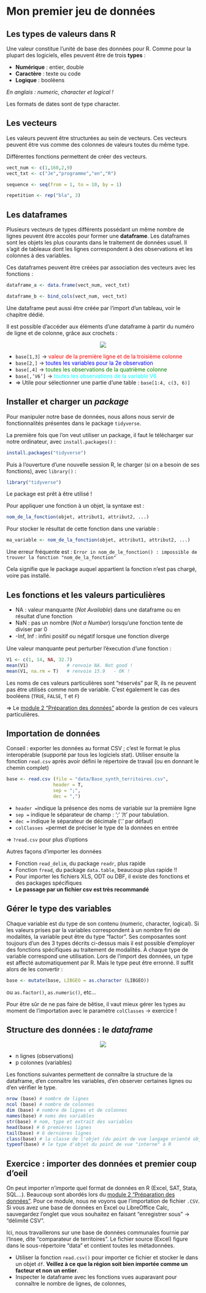 # Mon premier jeu de données

## Les types de valeurs dans R

Une valeur constitue l'unité de base des données pour R. Comme pour la plupart des logiciels, elles peuvent être de trois **types** :

- **Numérique** : entier, double
- **Caractère** : texte ou code
- **Logique** : booléens

*En anglais : numeric, character et logical !*

Les formats de dates sont de type character.

## Les vecteurs

Les valeurs peuvent être structurées au sein de vecteurs. Ces vecteurs peuvent être vus comme des colonnes de valeurs toutes du même type.

Différentes fonctions permettent de créer des vecteurs.

```r
vect_num <- c(1,160,2,9)
vect_txt <- c("Je","programme","en","R")

sequence <- seq(from = 1, to = 10, by = 1)

repetition <- rep("bla", 3)

```

## Les dataframes

Plusieurs vecteurs de types différents possédant un même nombre de lignes peuvent être accolés pour former une **dataframe**.
Les dataframes sont les objets les plus courants dans le traitement de données usuel.
Il s'agit de tableaux dont les lignes correspondent à des observations et les colonnes à des variables.

Ces dataframes peuvent être créées par association des vecteurs avec les fonctions :
```r
dataframe_a <- data.frame(vect_num, vect_txt)

dataframe_b <- bind_cols(vect_num, vect_txt)
```

Une dataframe peut aussi être créée par l'import d'un tableau, voir le chapitre dédié.


Il est possible d'accéder aux éléments d’une dataframe à partir du numéro de ligne et de colonne, grâce aux crochets :

<center>![](images/DF2.png)</center>

- `base[1,3]` $\rightarrow$ <span style="color:red">valeur de la première ligne et de la troisième colonne </span>
- `base[2,]` $\rightarrow$ <span style="color:blue">toutes les variables pour la 2e observation</span>
- `base[,4]` $\rightarrow$ <span style="color:green">toutes les observations de la quatrième colonne  </span>
- `base[,’V6’]` $\rightarrow$ <span style="color:cyan">toutes les observations de la variable V6</span>
- $\Rightarrow$ Utile pour sélectionner une partie d'une table : `base[1:4, c(3, 6)]`


## Installer et charger un *package*
Pour manipuler notre base de données, nous allons nous servir de fonctionnalités présentes dans le package `tidyverse`. 

La première fois que l'on veut utiliser un package, il faut le télécharger sur notre ordinateur, avec `install.packages()` :
```r
install.packages("tidyverse")
```


Puis à l'ouverture d'une nouvelle session R, le charger (si on a besoin de ses fonctions), avec `library()` :
```r
library("tidyverse")
```
Le package est prêt à être utilisé !


Pour appliquer une fonction à un objet, la syntaxe est :

```r
nom_de_la_fonction(objet, attribut1, attribut2, ...)
```

Pour stocker le résultat de cette fonction dans une variable :
```r
ma_variable <- nom_de_la_fonction(objet, attribut1, attribut2, ...)
```


Une erreur fréquente est :
`Error in nom_de_le_fonction() : impossible de trouver la fonction "nom_de_la_fonction"`

Cela signifie que le package auquel appartient la fonction n'est pas chargé, voire pas installé.

## Les fonctions et les valeurs particulières
- NA : valeur manquante (*Not Available*) dans une dataframe ou en résultat d'une fonction
- NaN : pas un nombre (*Not a Number*) lorsqu'une fonction tente de diviser par 0
- -Inf, Inf : inﬁni positif ou négatif lorsque une fonction diverge

Une valeur manquante peut perturber l'éxecution d'une fonction :
```r
V1 <- c(1, 14, NA, 32.7)
mean(V1)              # renvoie NA. Not good !
mean(V1, na.rm = T)   # renvoie 15.9   - OK !
```

Les noms de ces valeurs particulières sont "réservés" par R, ils ne peuvent pas être utilisés comme nom de variable.
C'est également le cas des booléens (`TRUE`, `FALSE`, `T` et `F`)

$\Rightarrow$ Le [module 2 "Préparation des données"](https://mtes-mct.github.io/parcours_r_socle_preparation_des_donnees/) aborde la gestion de ces valeurs particulières.

## Importation de données 

Conseil : exporter les données au format CSV ; c'est le format le plus interopérable (supporté par tous les logiciels stat). Utiliser ensuite la fonction `read.csv` après avoir défini le répertoire de travail (ou en donnant le chemin complet)

```r
base <- read.csv (file = "data/Base_synth_territoires.csv",
                 header = T,
                 sep = ";",
                 dec = ",")
```

- `header =`indique la présence des noms de variable sur la première ligne
- `sep =` indique le séparateur de champ : ';' '/t' pour tabulation.
- `dec =` indique le séparateur de décimale ('.' par défaut)
- `colClasses =`permet de préciser le type de la données en entrée

$\Rightarrow$ `?read.csv` pour plus d'options

Autres façons d'importer les données

- Fonction `read_delim`, du package `readr`, plus rapide
- Fonction `fread`, du package `data.table`, beaucoup plus rapide !!
- Pour importer les fichiers XLS, ODT ou DBF, il existe des fonctions et des packages spécifiques
- **Le passage par un fichier csv est très recommandé**


## Gérer le type des variables
Chaque variable est du type de son contenu (numeric, character, logical). Si les valeurs prises par la variables correspondent à un nombre fini de modalités, la variable peut être du type "factor". Ses composantes sont toujours d'un des 3 types décrits ci-dessus mais il est possible d'employer des fonctions spécifiques au traitement de modalités.
À chaque type de variable correspond une utilisation. Lors de l’import des données, un type est affecté automatiquement par R.
Mais le type peut être erronné. Il suffit alors de les convertir :

```r
base <- mutate(base, LIBGEO = as.character (LIBGEO))
```

ou `as.factor()`, `as.numeric()`, etc...

Pour être sûr de ne pas faire de bêtise, il vaut mieux gérer les types au moment de l'importation avec le paramètre `colClasses` $\rightarrow$ exercice !


## Structure des données : le *dataframe*

<center>![](images/DF1.png)</center>

- n lignes (observations)
- p colonnes (variables)

Les fonctions suivantes permettent de connaître la structure de la dataframe, d'en connaître les variables, d'en observer certaines lignes ou d'en vérifier le type.

```r
nrow (base) # nombre de lignes
ncol (base) # nombre de colonnes
dim (base) # nombre de lignes et de colonnes
names(base) # noms des variables
str(base) # nom, type et extrait des variables
head(base) # 6 premières lignes
tail(base) # 6 dernières lignes
class(base) # la classe de l'objet (du point de vue langage orienté objet)
typeof(base) # le type d'objet du point de vue "interne" à R

```


## Exercice : importer des données et premier coup d'oeil

On peut importer n'importe quel format de données en R (Excel, SAT, Stata, SQL...). Beaucoup sont abordés lors du [module 2 "Préparation des données"](https://mtes-mct.github.io/parcours_r_socle_preparation_des_donnees/). Pour ce module, nous ne voyons que l'importation de fichier `.CSV`. Si vous avez une base de données en Excel ou LibreOffice Calc, sauvegardez l'onglet que vous souhaitez en faisant "enregistrer sous" $\rightarrow$ "délimité CSV". 

Ici, nous travaillerons sur une base de données communales fournie par l'Insee, dite "comparateur de territoires". Le fichier source (Excel) figure dans le sous-répertoire "data" et contient toutes les métadonnées.


- Utiliser la fonction `read.csv()` pour importer ce fichier et stocker le dans un objet `df`. **Veillez à ce que la région soit bien importée comme un facteur et non un entier**. 
- Inspecter le dataframe avec les fonctions vues auparavant pour connaître le nombre de lignes, de colonnes, 
